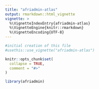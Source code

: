 ```yaml
---
title: "afriadmin-atlas"
output: rmarkdown::html_vignette
vignette: >
  %\VignetteIndexEntry{afriadmin-atlas}
  %\VignetteEngine{knitr::rmarkdown}
  %\VignetteEncoding{UTF-8}
---
```


```r

#initial creation of this file
#usethis::use_vignette("afriadmin-atlas")

knitr::opts_chunk$set(
  collapse = TRUE,
  comment = "#>"
)
```

```r
library(afriadmin)
```
